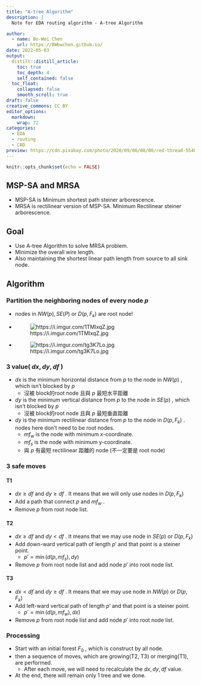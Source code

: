 ```yaml
---
title: "A-tree Algorithm"
description: |
  Note for EDA routing algorithm - A-tree Algorithm

author:
  - name: Bo-Wei Chen
    url: https://BWbwchen.github.io/
date: 2022-05-03
output:
  distill::distill_article:
    toc: true
    toc_depth: 4
    self_contained: false
  toc_float: 
    collapsed: false
    smooth_scroll: true
draft: false
creative_commons: CC BY
editor_options: 
  markdown: 
    wrap: 72
categories:
  - EDA
  - routing
  - CAD
preview: https://cdn.pixabay.com/photo/2020/09/06/08/00/red-thread-5548304_960_720.jpg
---
```



```r
knitr::opts_chunk$set(echo = FALSE)
```


## MSP-SA and MRSA
- MSP-SA is Minimum shortest path steiner arborescence.
- MRSA is rectilinear version of MSP-SA. Minimum Rectilinear steiner arborescence.

## Goal
- Use A-tree Algorithm to solve MRSA problem.
- Minimize the overall wire length.
- Also maintaining the shortest linear path length from source to all sink node.

## Algorithm

### Partition the neighboring nodes of every node $p$
- nodes in $NW(p), SE(P)$ or $D(p, F_k)$ are root node!
- ![https://i.imgur.com/1TMlxqZ.jpg](https://i.imgur.com/1TMlxqZ.jpg)
- ![https://i.imgur.com/tg3K7Lo.jpg](https://i.imgur.com/tg3K7Lo.jpg)

### 3 value( $dx, dy, df$ )
- $dx$ is the minimum horizontal distance from $p$ to the node in $NW(p)$ , which isn't blocked by $p$
	- 沒被 block的root node 且與 $p$ 最短水平距離
- $dy$ is the minimum vertical distance from $p$ to the node in $SE(p)$ , which isn't blocked by $p$
	- 沒被 block的root node 且與 $p$ 最短垂直距離
- $dy$ is the minimum rectilinear distance from $p$ to the node in $D(p, F_k)$ . nodes here don't need to be root nodes.
	- $mf_w$ is the node with minimum x-coordinate.
	- $mf_s$ is the node with minimum y-coordinate.
	- 與 $p$ 有最短 rectilinear 距離的 node (不一定要是 root node)

### 3 safe moves

#### T1
- $dx \ge df$ and $dy \ge df$ . It means that we will only use nodes in $D(p,F_k)$
- Add a path that connect $p$ and $mf_w$ .
- Remove $p$ from root node list.

#### T2
- $dx \ge df$ and $dy < df$ . It means that we may use node in $SE(p)$ or $D(p, F_k)$
- Add down-ward vertical path of length $p'$ and that point is a steiner point.
	- $p' = \min (d(p, mf_s), dy)$
- Remove $p$ from root node list and add node $p'$ into root node list.

#### T3
- $dx < df$ and $dy \ge df$ . It means that we may use node in $NW(p)$ or $D(p, F_k)$
- Add left-ward vertical path of length $p'$ and that point is a steiner point.
	- $p' = \min (d(p, mf_w), dx)$
- Remove $p$ from root node list and add node $p'$ into root node list.

### Processing
- Start with an initial forest $F_0$ , which is construct by all node.
- then a sequence of moves, which are growing(T2, T3) or merging(T1), are performed.
	- After each move, we will need to recalculate the $dx, dy, df$ value.
- At the end, there will remain only 1 tree and we done.
